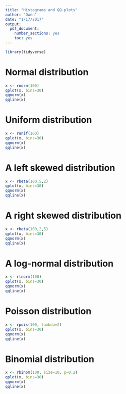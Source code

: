 ```yaml
---
title: "Histograms and QQ-plots"
author: "Owen"
date: "1/17/2017"
output: 
  pdf_document: 
    number_sections: yes
    toc: yes
---
```


```r
library(tidyverse)
```


# Normal distribution
```r
x <- rnorm(100)
qplot(x, bins=30)
qqnorm(x)
qqline(x)
```


# Uniform distribution
```r
x <- runif(100)
qplot(x, bins=30)
qqnorm(x)
qqline(x)
```


# A left skewed distribution
```r
x <- rbeta(100,5,2)
qplot(x, bins=30)
qqnorm(x)
qqline(x)
```


# A right skewed distribution
```r
x <- rbeta(100,2,5)
qplot(x, bins=30)
qqnorm(x)
qqline(x)
```



# A log-normal distribution
```r
x <- rlnorm(100)
qplot(x, bins=30)
qqnorm(x)
qqline(x)
```


# Poisson distribution
```r
x <- rpois(100, lambda=2)
qplot(x, bins=30)
qqnorm(x)
qqline(x)
```


# Binomial distribution
```r
x <- rbinom(100, size=10, p=0.2)
qplot(x, bins=30)
qqnorm(x)
qqline(x)
```

